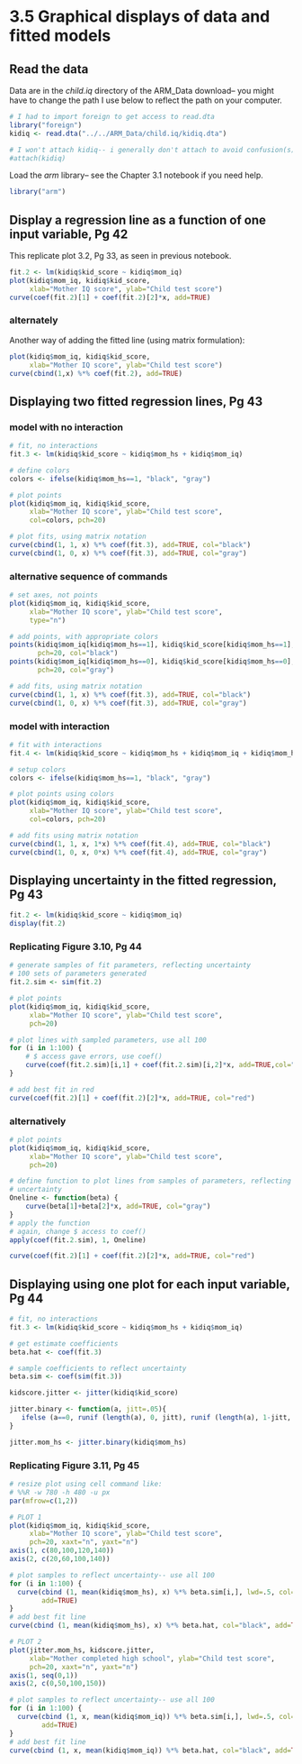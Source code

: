 # 3.5 Graphical displays of data and fitted models

## Read the data

Data are in the *child.iq* directory of the ARM_Data download-- you might have
to change the path I use below to reflect the path on your computer.

```r
# I had to import foreign to get access to read.dta
library("foreign")
kidiq <- read.dta("../../ARM_Data/child.iq/kidiq.dta")

# I won't attach kidiq-- i generally don't attach to avoid confusion(s)
#attach(kidiq)
```

Load the *arm* library-- see the Chapter 3.1 notebook if you need help.

```r
library("arm")
```

## Display a regression line as a function of one input variable, Pg 42

This replicate plot 3.2, Pg 33, as seen in previous notebook.

```r
fit.2 <- lm(kidiq$kid_score ~ kidiq$mom_iq)
plot(kidiq$mom_iq, kidiq$kid_score,
     xlab="Mother IQ score", ylab="Child test score")
curve(coef(fit.2)[1] + coef(fit.2)[2]*x, add=TRUE)
```

### alternately

Another way of adding the fitted line (using matrix formulation):

```r
plot(kidiq$mom_iq, kidiq$kid_score,
     xlab="Mother IQ score", ylab="Child test score")
curve(cbind(1,x) %*% coef(fit.2), add=TRUE)
```

## Displaying two fitted regression lines, Pg 43

### model with no interaction

```r
# fit, no interactions
fit.3 <- lm(kidiq$kid_score ~ kidiq$mom_hs + kidiq$mom_iq)

# define colors
colors <- ifelse(kidiq$mom_hs==1, "black", "gray")

# plot points
plot(kidiq$mom_iq, kidiq$kid_score,
     xlab="Mother IQ score", ylab="Child test score",
     col=colors, pch=20)

# plot fits, using matrix notation
curve(cbind(1, 1, x) %*% coef(fit.3), add=TRUE, col="black")
curve(cbind(1, 0, x) %*% coef(fit.3), add=TRUE, col="gray")
```

### alternative sequence of commands

```r
# set axes, not points
plot(kidiq$mom_iq, kidiq$kid_score,
     xlab="Mother IQ score", ylab="Child test score",
     type="n")

# add points, with appropriate colors
points(kidiq$mom_iq[kidiq$mom_hs==1], kidiq$kid_score[kidiq$mom_hs==1],
       pch=20, col="black")
points(kidiq$mom_iq[kidiq$mom_hs==0], kidiq$kid_score[kidiq$mom_hs==0],
       pch=20, col="gray")

# add fits, using matrix notation
curve(cbind(1, 1, x) %*% coef(fit.3), add=TRUE, col="black")
curve(cbind(1, 0, x) %*% coef(fit.3), add=TRUE, col="gray")
```

### model with interaction

```r
# fit with interactions
fit.4 <- lm(kidiq$kid_score ~ kidiq$mom_hs + kidiq$mom_iq + kidiq$mom_hs:kidiq$mom_iq)

# setup colors
colors <- ifelse(kidiq$mom_hs==1, "black", "gray")

# plot points using colors
plot(kidiq$mom_iq, kidiq$kid_score,
     xlab="Mother IQ score", ylab="Child test score",
     col=colors, pch=20)

# add fits using matrix notation
curve(cbind(1, 1, x, 1*x) %*% coef(fit.4), add=TRUE, col="black")
curve(cbind(1, 0, x, 0*x) %*% coef(fit.4), add=TRUE, col="gray")
```

## Displaying uncertainty in the fitted regression, Pg 43

```r
fit.2 <- lm(kidiq$kid_score ~ kidiq$mom_iq)
display(fit.2)
```

### Replicating Figure 3.10, Pg 44

```r
# generate samples of fit parameters, reflecting uncertainty
# 100 sets of parameters generated
fit.2.sim <- sim(fit.2)

# plot points
plot(kidiq$mom_iq, kidiq$kid_score,
     xlab="Mother IQ score", ylab="Child test score",
     pch=20)

# plot lines with sampled parameters, use all 100
for (i in 1:100) {
    # $ access gave errors, use coef()
    curve(coef(fit.2.sim)[i,1] + coef(fit.2.sim)[i,2]*x, add=TRUE,col="gray")
}

# add best fit in red
curve(coef(fit.2)[1] + coef(fit.2)[2]*x, add=TRUE, col="red")
```

### alternatively

```r
# plot points
plot(kidiq$mom_iq, kidiq$kid_score,
     xlab="Mother IQ score", ylab="Child test score",
     pch=20)

# define function to plot lines from samples of parameters, reflecting
# uncertainty
Oneline <- function(beta) {
    curve(beta[1]+beta[2]*x, add=TRUE, col="gray")
}
# apply the function
# again, change $ access to coef()
apply(coef(fit.2.sim), 1, Oneline)

curve(coef(fit.2)[1] + coef(fit.2)[2]*x, add=TRUE, col="red")
```

## Displaying using one plot for each input variable, Pg 44

```r
# fit, no interactions
fit.3 <- lm(kidiq$kid_score ~ kidiq$mom_hs + kidiq$mom_iq)

# get estimate coefficients
beta.hat <- coef(fit.3)

# sample coefficients to reflect uncertainty
beta.sim <- coef(sim(fit.3))
```

```r
kidscore.jitter <- jitter(kidiq$kid_score)
```

```r
jitter.binary <- function(a, jitt=.05){
   ifelse (a==0, runif (length(a), 0, jitt), runif (length(a), 1-jitt, 1))
}

jitter.mom_hs <- jitter.binary(kidiq$mom_hs)
```

### Replicating Figure 3.11, Pg 45

```r
# resize plot using cell command like:
# %%R -w 780 -h 480 -u px
par(mfrow=c(1,2))

# PLOT 1
plot(kidiq$mom_iq, kidiq$kid_score,
     xlab="Mother IQ score", ylab="Child test score", 
     pch=20, xaxt="n", yaxt="n")
axis(1, c(80,100,120,140))
axis(2, c(20,60,100,140))

# plot samples to reflect uncertainty-- use all 100
for (i in 1:100) {
  curve(cbind (1, mean(kidiq$mom_hs), x) %*% beta.sim[i,], lwd=.5, col="gray",
        add=TRUE)
}
# add best fit line
curve(cbind (1, mean(kidiq$mom_hs), x) %*% beta.hat, col="black", add=TRUE)

# PLOT 2
plot(jitter.mom_hs, kidscore.jitter,
     xlab="Mother completed high school", ylab="Child test score",
     pch=20, xaxt="n", yaxt="n")
axis(1, seq(0,1))
axis(2, c(0,50,100,150))

# plot samples to reflect uncertainty-- use all 100
for (i in 1:100) {
  curve(cbind (1, x, mean(kidiq$mom_iq)) %*% beta.sim[i,], lwd=.5, col="gray",
        add=TRUE)
}
# add best fit line
curve(cbind (1, x, mean(kidiq$mom_iq)) %*% beta.hat, col="black", add=TRUE)
```

